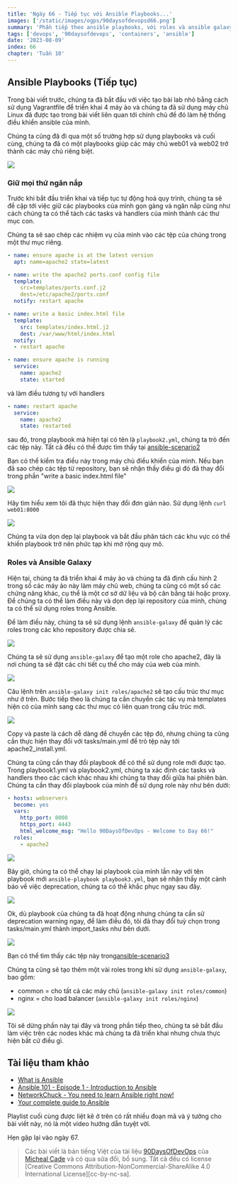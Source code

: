 ```yaml
---
title: 'Ngày 66 - Tiếp tục với Ansible Playbooks...'
images: ['/static/images/ogps/90daysofdevopsd66.png']
summary: 'Phần tiếp theo ansible playbooks, với roles và ansible galaxy'
tags: ['devops', '90daysofdevops', 'containers', 'ansible']
date: '2023-08-09'
index: 66
chapter: 'Tuần 10'
---
```


<TOCInline toc={props.toc} asDisclosure />

## Ansible Playbooks (Tiếp tục)

Trong bài viết trước, chúng ta đã bắt đầu với việc tạo bài lab nhỏ bằng cách sử dụng Vagrantfile để triển khai 4 máy ảo và chúng ta đã sử dụng máy chủ Linux đã được tạo trong bài viết liên quan tới chính chủ đề đó làm hệ thống điều khiển ansible của mình.

Chúng ta cũng đã đi qua một số trường hợp sử dụng playbooks và cuối cùng, chúng ta đã có một playbooks giúp các máy chủ web01 và web02 trở thành các máy chủ riêng biệt.

![](/static/images/assets/Day66_config1.png)

### Giữ mọi thứ ngăn nắp

Trước khi bắt đầu triển khai và tiếp tục tự động hoá quy trình, chúng ta sẽ đề cập tới việc giữ các playbooks của mình gọn gàng và ngăn nắp cũng như cách chúng ta có thể tách các tasks và handlers của mình thành các thư mục con.

Chúng ta sẽ sao chép các nhiệm vụ của mình vào các tệp của chúng trong một thư mục riêng.

```Yaml
- name: ensure apache is at the latest version
  apt: name=apache2 state=latest

- name: write the apache2 ports.conf config file
  template:
    src=templates/ports.conf.j2
    dest=/etc/apache2/ports.conf
  notify: restart apache

- name: write a basic index.html file
  template:
    src: templates/index.html.j2
    dest: /var/www/html/index.html
  notify:
  - restart apache

- name: ensure apache is running
  service:
    name: apache2
    state: started
```

và làm điều tương tự với handlers

```Yaml
- name: restart apache
  service:
    name: apache2
    state: restarted
```

sau đó, trong playbook mà hiện tại có tên là `playbook2.yml`, chúng ta trỏ đến các tệp này. Tất cả đều có thể được tìm thấy tại [ansible-scenario2](https://github.com/vntechies/90DaysOfDevOps/tree/main/2022/Days/Configmgmt/ansible-scenario2/)

Bạn có thể kiểm tra điều này trong máy chủ điều khiển của mình. Nếu bạn đã sao chép các tệp từ repository, bạn sẽ nhận thấy điều gì đó đã thay đổi trong phần "write a basic index.html file"

![](/static/images/assets/Day66_config2.png)

Hãy tìm hiểu xem tôi đã thực hiện thay đổi đơn giản nào. Sử dụng lệnh `curl web01:8000`

![](/static/images/assets/Day66_config3.png)

Chúng ta vừa dọn dẹp lại playbook và bắt đầu phân tách các khu vực có thể khiến playbook trở nên phức tạp khi mở rộng quy mô.

### Roles và Ansible Galaxy

Hiện tại, chúng ta đã triển khai 4 máy ảo và chúng ta đã định cấu hình 2 trong số các máy ảo này làm máy chủ web, chúng ta cũng có một số các chứng năng khác, cụ thể là một cơ sở dữ liệu và bộ cân bằng tải hoặc proxy. Để chúng ta có thể làm điều này và dọn dẹp lại repository của mình, chúng ta có thể sử dụng roles trong Ansible.

Để làm điều này, chúng ta sẽ sử dụng lệnh `ansible-galaxy` để quản lý các roles trong các kho repository được chia sẻ.

![](/static/images/assets/Day66_config4.png)

Chúng ta sẽ sử dụng `ansible-galaxy` để tạo một role cho apache2, đây là nơi chúng ta sẽ đặt các chi tiết cụ thể cho máy của web của mình.

![](/static/images/assets/Day66_config5.png)

Câu lệnh trên `ansible-galaxy init roles/apache2` sẽ tạo cấu trúc thư mục như ở trên. Bước tiếp theo là chúng ta cần chuyển các tác vụ mà templates hiện có của mình sang các thư mục có liên quan trong cấu trúc mới.

![](/static/images/assets/Day66_config6.png)

Copy và paste là cách dễ dàng để chuyển các tệp đó, nhưng chúng ta cũng cần thực hiện thay đổi với tasks/main.yml để trỏ tệp này tới apache2_install.yml.

Chúng ta cũng cần thay đổi playbook để có thể sử dụng role mới được tạo. Trong playbook1.yml và playbook2.yml, chúng ta xác định các tasks và handlers theo các cách khác nhau khi chúng ta thay đổi giữa hai phiên bản. Chúng ta cần thay đổi playbook của mình để sử dụng role này như bên dưới:

```Yaml
- hosts: webservers
  become: yes
  vars:
    http_port: 8000
    https_port: 4443
    html_welcome_msg: "Hello 90DaysOfDevOps - Welcome to Day 66!"
  roles:
    - apache2
```

![](/static/images/assets/Day66_config7.png)

Bây giờ, chúng ta có thể chạy lại playbook của mình lần này với tên playbook mới `ansible-playbook playbook3.yml`, bạn sẽ nhận thấy một cảnh báo về việc deprecation, chúng ta có thể khắc phục ngay sau đây.

![](/static/images/assets/Day66_config8.png)

Ok, dù playbook của chúng ta đã hoạt động nhưng chúng ta cần sử deprecation warning ngay, để làm điều đó, tôi đã thay đổi tuỳ chọn trong tasks/main.yml thành import_tasks như bên dưới.

![](/static/images/assets/Day66_config9.png)

Bạn có thể tìm thấy các tệp này trong[ansible-scenario3](https://github.com/vntechies/90DaysOfDevOps/tree/main/2022/Days/Configmgmt/ansible-scenario3)

Chúng ta cũng sẽ tạo thêm một vài roles trong khi sử dụng `ansible-galaxy`, bao gồm:

- common = cho tất cả các máy chủ (`ansible-galaxy init roles/common`)
- nginx = cho load balancer (`ansible-galaxy init roles/nginx`)

![](/static/images/assets/Day66_config10.png)

Tôi sẽ dừng phần này tại đây và trong phần tiếp theo, chúng ta sẽ bắt đầu làm việc trên các nodes khác mà chúng ta đã triển khai nhưng chưa thực hiện bất cứ điều gì.

## Tài liệu tham khảo

- [What is Ansible](https://www.youtube.com/watch?v=1id6ERvfozo)
- [Ansible 101 - Episode 1 - Introduction to Ansible](https://www.youtube.com/watch?v=goclfp6a2IQ)
- [NetworkChuck - You need to learn Ansible right now!](https://www.youtube.com/watch?v=5hycyr-8EKs&t=955s)
- [Your complete guide to Ansible](https://www.youtube.com/playlist?list=PLnFWJCugpwfzTlIJ-JtuATD2MBBD7_m3u)

Playlist cuối cùng được liệt kê ở trên có rất nhiều đoạn mã và ý tưởng cho bài viết này, nó là một video hướng dẫn tuyệt vời.

Hẹn gặp lại vào ngày 67.

> Các bài viết là bản tiếng Việt của tài liệu [90DaysOfDevOps](https://github.com/MichaelCade/90DaysOfDevOps/tree/main/2022/Days) của [Micheal Cade](https://twitter.com/MichaelCade1) và có qua sửa đổi, bổ sung. Tất cả đều có license [Creative Commons Attribution-NonCommercial-ShareAlike 4.0 International License][cc-by-nc-sa].
